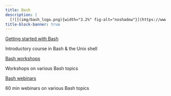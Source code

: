 ```yaml
---
title: Bash
description: |
  [![](img/bash_logo.png){width="3.2%" fig-alt="noshadow"}](https://www.gnu.org/software/bash/) &nbsp;scripting & modern command line utilities
title-block-banner: true
---
```


:::{layout="[[5, 5], [5, 5]]"}

:::{.card2 .mb-3}

:::{.card-body2}

[Getting started with Bash](top_intro.qmd){.card-title2 .stretched-link}

[Introductory course in Bash & the Unix shell]{.text-muted}

:::

:::

:::{.card2 .mb-3}

:::{.card-body2}

[Bash workshops](top_workshops.qmd){.card-title2 .stretched-link}

[Workshops on various Bash topics]{.text-muted}

:::

:::

:::{.card2 .mb-3}

:::{.card-body2}

[Bash webinars](top_webinars.qmd){.card-title2 .stretched-link}

[60 min webinars on various Bash topics]{.text-muted}

:::

:::

::::
